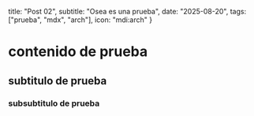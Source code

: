   title: "Post 02",
  subtitle: "Osea es una prueba",
  date: "2025-08-20",
  tags: ["prueba", "mdx", "arch"],
  icon: "mdi:arch"
  }

# contenido de prueba

## subtitulo de prueba

### subsubtitulo de prueba

